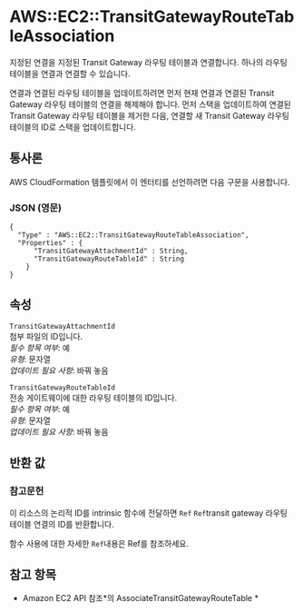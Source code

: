 # AWS::EC2::TransitGatewayRouteTableAssociation

지정된 연결을 지정된 Transit Gateway 라우팅 테이블과 연결합니다. 하나의 라우팅 테이블을 연결과 연결할 수 있습니다.

연결과 연결된 라우팅 테이블을 업데이트하려면 먼저 현재 연결과 연결된 Transit Gateway 라우팅 테이블의 연결을 해제해야 합니다. 먼저 스택을 업데이트하여 연결된 Transit Gateway 라우팅 테이블을 제거한 다음, 연결할 새 Transit Gateway 라우팅 테이블의 ID로 스택을 업데이트합니다.

## 통사론

AWS CloudFormation 템플릿에서 이 엔터티를 선언하려면 다음 구문을 사용합니다.

### JSON (영문)

```
{
  "Type" : "AWS::EC2::TransitGatewayRouteTableAssociation",
  "Properties" : {
      "TransitGatewayAttachmentId" : String,
      "TransitGatewayRouteTableId" : String
    }
}
```

## 속성

`TransitGatewayAttachmentId`  
첨부 파일의 ID입니다.  
_필수 항목 여부_: 예  
_유형_: 문자열  
_업데이트 필요 사항_: 바꿔 놓음

`TransitGatewayRouteTableId`  
전송 게이트웨이에 대한 라우팅 테이블의 ID입니다.  
_필수 항목 여부_: 예  
_유형_: 문자열  
_업데이트 필요 사항_: 바꿔 놓음

## 반환 값

### 참고문헌

이 리소스의 논리적 ID를 intrinsic 함수에 전달하면 `Ref` `Ref`transit gateway 라우팅 테이블 연결의 ID를 반환합니다.

함수 사용에 대한 자세한 `Ref`내용은 Ref를 참조하세요.

## 참고 항목

- Amazon EC2 API 참조*의 AssociateTransitGatewayRouteTable *

